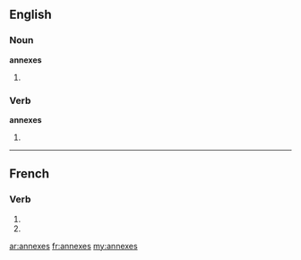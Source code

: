 {{also|annexés}}
==English==

===Noun===
'''annexes'''

# {{plural of|[[annex]]}}

===Verb===
'''annexes'''

# {{third-person singular of|[[annex]]}}

----

==French==

===Verb===
{{fr-verb-form}}

# {{conjugation of|annexer||2|s|pres|ind|lang=fr}}
# {{conjugation of|annexer||2|s|pres|sub|lang=fr}}

[[ar:annexes]]
[[fr:annexes]]
[[my:annexes]]